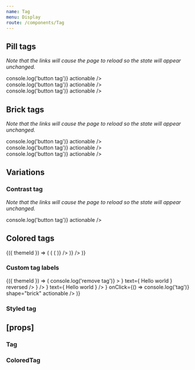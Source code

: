 ```yaml
---
name: Tag
menu: Display
route: /components/Tag
---
```



<PageTitle title="Tag" src="components/Tags" />

## Pill tags

_Note that the links will cause the page to reload so the state will appear unchanged._

<Playground>
  <ThemeWrapper>
    <Rhythm m={2}>
      <Tag size="small" label="Read only tag" />
      <Tag size="small" label="Button tag" onClick={() => console.log('button tag')} actionable />
      <Tag size="small" label="Link tag" as="a" href="#tag" actionable />
    </Rhythm>
    <br />
    <Rhythm m={2}>
      <Tag size="medium" label="Read only tag" />
      <Tag size="medium" label="Button tag" onClick={() => console.log('button tag')} actionable />
      <Tag size="medium" label="Link tag" as="a" href="#tag" actionable />
    </Rhythm>
    <br />
    <Rhythm m={2}>
      <Tag size="large" label="Read only tag" />
      <Tag size="large" label="Button tag" onClick={() => console.log('button tag')} actionable />
      <Tag size="large" label="Link tag" as="a" href="#tag" actionable />
    </Rhythm>
  </ThemeWrapper>
</Playground>

## Brick tags

_Note that the links will cause the page to reload so the state will appear unchanged._

<Playground>
  <ThemeWrapper>
    <Rhythm m={2}>
      <Tag size="small" shape="brick" label="Read only tag" />
      <Tag size="small" shape="brick" label="Button tag" onClick={() => console.log('button tag')} actionable />
      <Tag size="small" shape="brick" label="Link tag" as="a" href="#tag" actionable />
    </Rhythm>
    <br />
    <Rhythm m={2}>
      <Tag size="medium" shape="brick" label="Read only tag" />
      <Tag size="medium" shape="brick" label="Button tag" onClick={() => console.log('button tag')} actionable />
      <Tag size="medium" shape="brick" label="Link tag" as="a" href="#tag" actionable />
    </Rhythm>
    <br />
    <Rhythm m={2}>
      <Tag size="large" shape="brick" label="Read only tag" />
      <Tag size="large" shape="brick" label="Button tag" onClick={() => console.log('button tag')} actionable />
      <Tag size="large" shape="brick" label="Link tag" as="a" href="#tag" actionable />
    </Rhythm>
  </ThemeWrapper>
</Playground>

## Variations

### Contrast tag

_Note that the links will cause the page to reload so the state will appear unchanged._

<Playground>
  <ThemeWrapper contrast>
    <Rhythm m={2}>
      <Tag contrast label="Read only tag" />
      <Tag contrast label="Button tag" onClick={() => console.log('button tag')} actionable />
      <Tag contrast label="Link tag" as="a" href="#tag" actionable />
    </Rhythm>
  </ThemeWrapper>
</Playground>

## Colored tags

<Playground>
  <ThemeWrapper withThemeId>
    {({ themeId }) => (
      <Flex drection="row">
        <Looper
          list={[undefined, 'brick']}
          render={shape => (
            <Flex key={`shape-${shape}`} direction="column">
              <ColorLooper
                themeId={themeId}
                group="primary"
                render={({ id }) => (
                  <Rhythm key={`${shape}-${id}`} mb={1} mr={4}>
                    <TagGroup>
                      <ColoredTag shape={shape} colorId={id} label={`Color tag ${id}`} actionable />
                      <ColoredTag shape={shape} filled colorId={id} label={`Color tag ${id}`} actionable />
                    </TagGroup>
                  </Rhythm>
                )}
              />
            </Flex>
          )}
        />
      </Flex>
    )}
  </ThemeWrapper>
</Playground>

### Custom tag labels

<Playground>
  <ThemeWrapper withThemeId>
    {({ themeId }) => (
      <TagGroup>
        <Tag
          key="remove"
          label={
            <IconText
              icon={
                <IconButton
                  aria-label="Remove tag"
                  themeId={themeId}
                  color="neutral"
                  onClick={e => console.log('remove tag')}
                >
                  <TimesIcon scale="xsmall" />
                </IconButton>
              }
              text={
                <Rhythm mr={2}>
                  <span>Hello world</span>
                </Rhythm>
              }
              reversed
            />
          }
        />
        <Tag
          key="hello"
          label={
            <IconText
              icon={<BlobbrIcon scale="small" />}
              text={
                <Rhythm ml={2}>
                  <span>Hello world</span>
                </Rhythm>
              }
            />
          }
          onClick={() => console.log('tag')}
          shape="brick"
          actionable
        />
      </TagGroup>
    )}
  </ThemeWrapper>
</Playground>

### Styled tag

<Playground>
  <StyledTag label="Hello world" textColor="#fff" backgroundColor="#556270" borderColor="#333" />
</Playground>

## \[props\]

### Tag

<Props of={Tag} />

### ColoredTag

<Props of={ColoredTag} />
